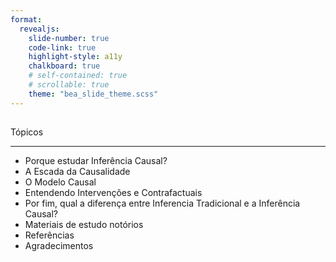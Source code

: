 ```yaml
---
format: 
  revealjs:
    slide-number: true
    code-link: true
    highlight-style: a11y
    chalkboard: true
    # self-contained: true
    # scrollable: true
    theme: "bea_slide_theme.scss"
---
```


##  {#topicos data-menu-title="Tópicos"}

[Tópicos]{.slide-title}

<hr>

::: body-text-m
-   Porque estudar Inferência Causal?
-   A Escada da Causalidade
-   O Modelo Causal
-   Entendendo Intervenções e Contrafactuais
-   Por fim, qual a diferença entre Inferencia Tradicional e a Inferência Causal?
-   Materiais de estudo notórios
-   Referências
-   Agradecimentos
:::
